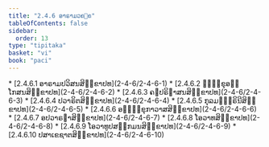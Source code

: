 ```yaml
---
title: "2.4.6 ອາຣາມວຄ຺ຄ"
tableOfContents: false
sidebar:
  order: 13
type: "tipitaka"
basket: "vi"
book: "paci"
---
```



<DynamicBreadcrumb />



<TableOfContents book="paci" section="2.4.6">
* [2.4.6.1 ອາຣາມປວິສນສິກ຺ຂາປທ](2-4-6/2-4-6-1)
* [2.4.6.2 ຠິກ຺ຂຸອກ຺ໂກສນສິກ຺ຂາປທ](2-4-6/2-4-6-2)
* [2.4.6.3 ຄຓປຣິຠາສນສິກ຺ຂາປທ](2-4-6/2-4-6-3)
* [2.4.6.4 ປວາຣິຕສິກ຺ຂາປທ](2-4-6/2-4-6-4)
* [2.4.6.5 ກຸລມຈ຺ຉຣິນີສິກ຺ຂາປທ](2-4-6/2-4-6-5)
* [2.4.6.6 ອຠິກ຺ຂຸກາວາສສິກ຺ຂາປທ](2-4-6/2-4-6-6)
* [2.4.6.7 ອປວາຣຓາສິກ຺ຂາປທ](2-4-6/2-4-6-7)
* [2.4.6.8 ໂອວາທສິກ຺ຂາປທ](2-4-6/2-4-6-8)
* [2.4.6.9 ໂອວາທູປສງ຺ກມນສິກ຺ຂາປທ](2-4-6/2-4-6-9)
* [2.4.6.10 ປສາເຂຊາຕສິກ຺ຂາປທ](2-4-6/2-4-6-10)
</TableOfContents>